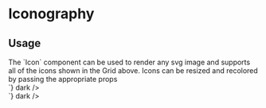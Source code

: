 
<Meta title="Design/Iconography" />

<main className="sb-unstyled doc-wrapper">
  <h1 className="h1">Iconography</h1>
  <div className="story-wrapper">
    <IconGrid />
    <PictogramGrid />
  </div>
  <span className="p icon-usage">
    <h2 className="h2">Usage</h2>
    <span className="p">
      The `Icon` component can be used to render any svg image and supports all of the icons shown in the Grid above.
      Icons can be resized and recolored by passing the appropriate props
    </span>
    <div className="icon-example">
      <div className="icons-container">
        <Icon icon="FavoriteActive" height={16} width={16} color="$black-100" />
        <Icon icon="FavoriteActive" height={24} width={24} color="$black-100" />
      </div>
      <Source
        code={`
<Icon icon="FavoriteActive" height={16} width={16} color="$black-100" />
<Icon icon="FavoriteActive" height={24} width={24} color="$black-100" />
`}
        dark
      />
    </div>
    <div className="icon-example">
      <div className="icons-container--dark">
        <Icon icon="Account" height={16} color="$white" />
        <Icon icon="Account" height={24} color="$white" />
      </div>
      <Source
        code={`
<Icon icon="Account" height={16} width={16} color="$white" />
<Icon icon="Account" height={24} width={24} color="$white" />
`}
        dark
      />
    </div>
  </span>
</main>
